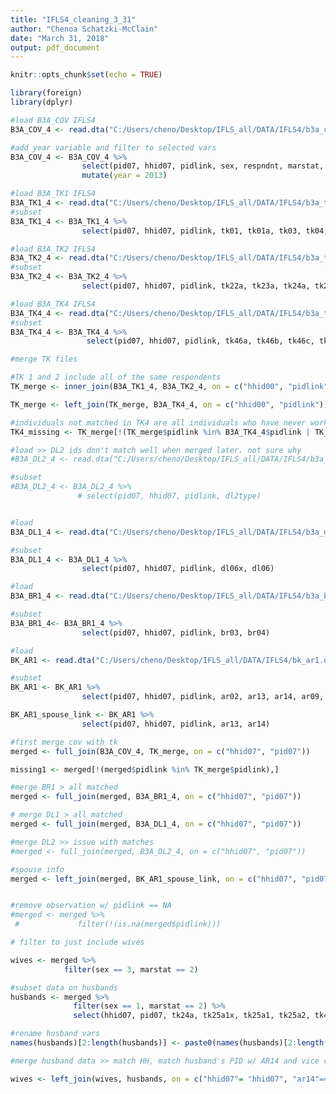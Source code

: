 ```yaml
---
title: "IFLS4_cleaning_3_31"
author: "Chenoa Schatzki-McClain"
date: "March 31, 2018"
output: pdf_document
---
```


```r
knitr::opts_chunk$set(echo = TRUE)
```

```r
library(foreign)
library(dplyr)
```

```r

#load B3A_COV IFLS4
B3A_COV_4 <- read.dta("C:/Users/cheno/Desktop/IFLS_all/DATA/IFLS4/b3a_cov.dta")

#add year variable and filter to selected vars
B3A_COV_4 <- B3A_COV_4 %>%
                select(pid07, hhid07, pidlink, sex, respndnt, marstat, panel, age) %>%
                mutate(year = 2013)
```

```r

#load B3A_TK1 IFLS4
B3A_TK1_4 <- read.dta("C:/Users/cheno/Desktop/IFLS_all/DATA/IFLS4/b3a_tk1.dta")
#subset
B3A_TK1_4 <- B3A_TK1_4 %>%
                select(pid07, hhid07, pidlink, tk01, tk01a, tk03, tk04, tk05, tk06a, tk07)

#load B3A_TK2 IFLS4
B3A_TK2_4 <- read.dta("C:/Users/cheno/Desktop/IFLS_all/DATA/IFLS4/b3a_tk2.dta")
#subset
B3A_TK2_4 <- B3A_TK2_4 %>%
                select(pid07, hhid07, pidlink, tk22a, tk23a, tk24a, tk25a1x, tk25a1, tk25a2)

#load B3A_TK4 IFLS4
B3A_TK4_4 <- read.dta("C:/Users/cheno/Desktop/IFLS_all/DATA/IFLS4/b3a_tk4.dta")
#subset
B3A_TK4_4 <- B3A_TK4_4 %>%
                 select(pid07, hhid07, pidlink, tk46a, tk46b, tk46c, tk46dm, tk46dy, tk46m)

#merge TK files

#TK 1 and 2 include all of the same respondents
TK_merge <- inner_join(B3A_TK1_4, B3A_TK2_4, on = c("hhid00", "pidlink"))

TK_merge <- left_join(TK_merge, B3A_TK4_4, on = c("hhid00", "pidlink"))

#individuals not matched in TK4 are all individuals who have never worked or who have not worked since 1999
TK4_missing <- TK_merge[!(TK_merge$pidlink %in% B3A_TK4_4$pidlink | TK_merge$tk05 ==3 | TK_merge$tk06a == 3),] 

```

```r

#load >> DL2 ids don't match well when merged later. not sure why
#B3A_DL2_4 <- read.dta("C:/Users/cheno/Desktop/IFLS_all/DATA/IFLS4/b3a_dl2.dta")

#subset
#B3A_DL2_4 <- B3A_DL2_4 %>%
               # select(pid07, hhid07, pidlink, dl2type)


#load
B3A_DL1_4 <- read.dta("C:/Users/cheno/Desktop/IFLS_all/DATA/IFLS4/b3a_dl1.dta")

#subset
B3A_DL1_4 <- B3A_DL1_4 %>%
                select(pid07, hhid07, pidlink, dl06x, dl06)


```

```r

#load
B3A_BR1_4 <- read.dta("C:/Users/cheno/Desktop/IFLS_all/DATA/IFLS4/b3a_br1.dta")

#subset
B3A_BR1_4<- B3A_BR1_4 %>%
                select(pid07, hhid07, pidlink, br03, br04)

```

```r

#load
BK_AR1 <- read.dta("C:/Users/cheno/Desktop/IFLS_all/DATA/IFLS4/bk_ar1.dta")

#subset
BK_AR1 <- BK_AR1 %>%
                select(pid07, hhid07, pidlink, ar02, ar13, ar14, ar09, ar10, ar11, ar02b, ar15a)

BK_AR1_spouse_link <- BK_AR1 %>%
                select(pid07, hhid07, pidlink, ar13, ar14)

```


```r

#first merge cov with tk
merged <- full_join(B3A_COV_4, TK_merge, on = c("hhid07", "pid07"))

missing1 <- merged[!(merged$pidlink %in% TK_merge$pidlink),] 

#merge BR1 > all matched
merged <- full_join(merged, B3A_BR1_4, on = c("hhid07", "pid07"))

# merge DL1 > all matched
merged <- full_join(merged, B3A_DL1_4, on = c("hhid07", "pid07"))

#merge DL2 >> issue with matches
#merged <- full_join(merged, B3A_DL2_4, on = c("hhid07", "pid07"))

#spouse info
merged <- left_join(merged, BK_AR1_spouse_link, on = c("hhid07", "pid07"))


#remove observation w/ pidlink == NA
#merged <- merged %>%
 #             filter(!(is.na(merged$pidlink)))

```

```r

# filter to just include wives

wives <- merged %>%
            filter(sex == 3, marstat == 2)

```

```r

#subset data on husbands
husbands <- merged %>%
              filter(sex == 1, marstat == 2) %>%
              select(hhid07, pid07, tk24a, tk25a1x, tk25a1, tk25a2, tk46a, tk46b, tk46c, tk46m, tk01, tk01a, tk03, tk04, tk05, tk06a, tk07, dl06, dl06x, ar14)

#rename husband vars
names(husbands)[2:length(husbands)] <- paste0(names(husbands)[2:length(husbands)], "_H") 

```

```r

#merge husband data >> match HH, match husband's PID w/ AR14 and vice versa

wives <- left_join(wives, husbands, on = c("hhid07"= "hhid07", "ar14"=="pid07_H", "pid07" == "ar14_H"))


```

```r








```